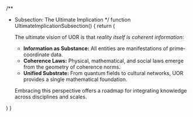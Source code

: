 
/**
 * Subsection: The Ultimate Implication
 */
function UltimateImplicationSubsection() {
  return (
    <SubsectionTemplate metadata={ultimateImplication}>
      <p>
        The ultimate vision of UOR is that <em>reality itself is coherent information</em>:
      </p>
      <ul>
        <li>
          <strong>Information as Substance:</strong> All entities are manifestations of
          prime-coordinate data.
        </li>
        <li>
          <strong>Coherence Laws:</strong> Physical, mathematical, and social laws emerge
          from the geometry of coherence norms.
        </li>
        <li>
          <strong>Unified Substrate:</strong> From quantum fields to cultural networks, UOR
          provides a single mathematical foundation.
        </li>
      </ul>
      <p>
        Embracing this perspective offers a roadmap for integrating knowledge across
        disciplines and scales.
      </p>
    </SubsectionTemplate>
  )
}
